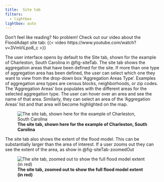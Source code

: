 ```yaml
---
title: 	Site tab
filters:
  - lightbox
lightbox: auto
---
```


Don't feel like reading? No problem! Check out our video about the FloodAdapt site tab:
{{< video https://www.youtube.com/watch?v=3VmViLpo8_c >}}

The user interface opens by default to the Site tab, shown for the example of Charleston, South Carolina in @fig-siteTab. The site tab shows the aggregation areas that have been defined for the site. If more than one type of aggregation area has been defined, the user can select which one they want to view from the drop-down box 'Aggregation Areas Type'. Examples of aggregation area types are census blocks, neighborhoods, or zip codes. The 'Aggregation Areas' box populates with the different areas for the selected aggregation type. The user can hover over an area and see the name of that area. Similarly, they can select an area of the 'Aggregation Areas' list and that area will become highlighted on the map.


![**The site tab, shown here for the example of Charleston, South Carolina**](../_static/images/Tab_site.png){#fig-siteTab}

The site tab also shows the extent of the flood model. This can be substantially larger than the area of interest. If a user zooms out they can see the extent of the area, as show in @fig-siteTab-zoomedOut

![**The site tab, zoomed out to show the full flood model extent (in red)**](../_static/images/Tab_site_fullModelExtent.png){#fig-siteTab-zoomedOut}
